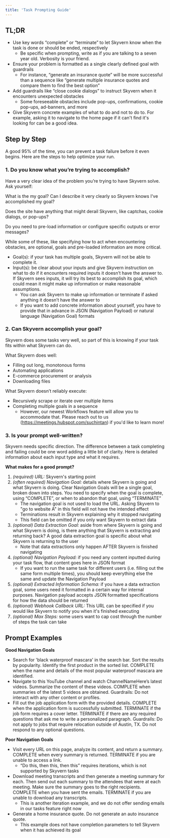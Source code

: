 ```yaml
---
title: 'Task Prompting Guide'
---
```


## TL;DR

* Use key words “complete” or “terminate” to let Skyvern know when the task is done or should be ended, respectively
    * Be specific when prompting, write as if you are talking to a seven year old. Verbosity is your friend.
* Ensure your problem is formatted as a single clearly defined goal with guardrails
    * For instance, “generate an insurance quote” will be more successful than a sequence like “generate multiple insurance quotes and compare them to find the best option”
* Add guardrails like “close cookie dialogs” to instruct Skyvern when it encounters unexpected obstacles
    * Some foreseeable obstacles include pop-ups, confirmations, cookie pop-ups, ad-banners, and more
* Give Skyvern concrete examples of what to do and not to do to. For example, asking it to navigate to the home page if it can't find it's looking for can be a good idea.

## Step by Step

A good 95% of the time, you can prevent a task failure before it even begins. Here are the steps to help optimize your run.

### 1. Do you know what you’re trying to accomplish?

Have a very clear idea of the problem you’re trying to have Skyvern solve. Ask yourself:

What is the my goal? Can I describe it very clearly so Skyvern knows I've accomplished my goal?

Does the site have anything that might derail Skyvern, like captchas, cookie dialogs, or pop-ups? 

Do you need to pre-load information or configure specific outputs or error messages?

While some of these, like specifying how to act when encountering obstacles, are optional, goals and pre-loaded information are more critical.

* Goal(s): if your task has multiple goals, Skyvern will not be able to complete it.
* Input(s): be clear about your inputs and give Skyvern instruction on what to do if it encounters required inputs it doesn’t have the answer to. If Skyvern sees inputs, it will try its best to accomplish its goal, which could mean it might make up information or make reasonable assumptions.
    * You can ask Skyvern to make up information or terminate if asked anything it doesn’t have the answer to
    * If you want to add concrete information about yourself, you have to provide that in advance in JSON (Navigation Payload) or natural language (Navigation Goal) formats
    

### 2. Can Skyvern accomplish your goal?

Skyvern does some tasks very well, so part of this is knowing if your task fits within what Skyvern can do. 

What Skyvern does well:

* Filling out long, monotonous forms
* Automating applications
* E-commerce procurement or analysis
* Downloading files

What Skyvern doesn’t reliably execute: 

* Recursively scrape or iterate over multiple items
* Completing multiple goals in a sequence
    * However, our newest Workflows feature will allow you to accommodate that. Please reach out to us (https://meetings.hubspot.com/suchintan) if you'd like to learn more!

### 3. Is your prompt well-written?

Skyvern needs specific direction. The difference between a task completing and failing could be one word adding a little bit of clarity. Here is detailed information about each input type and what it requires.

**What makes for a good prompt?**

1. *(required) URL:*  Skyvern's starting point 
1. *(often required) Navigation Goal:* details where Skyvern is going and what Skyvern is doing. Clear Navigation Goals will be a single goal, broken down into steps. You need to specify when the goal is complete, using “COMPLETE”, or when to abandon that goal, using “TERMINATE”
    * The navigation goal is not used to load the URL. Asking Skyvern to "go to website A" in this field will not have the intended effect
    * Terminations result in Skyvern explaining why it stopped navigating
    * This field can be omitted if you only want Skyvern to extract data
1. *(optional) Data Extraction Goal:* aside from where Skyvern is going and what Skyvern is doing, is there anything that Skyvern is extracting and returning back? A good data extraction goal is specific about what Skyvern is returning to the user
    * Note that data extractions only happen AFTER Skyvern is finished navigating
1. *(optional) Navigation Payload:* if you need any content inputted during your task flow, that content goes here in JSON format
    * If you want to run the same task for different users (i.e. filling out the same form multiple times), you should keep everything else the same and update the Navigation Payload
1. *(optional) Extracted Information Schema:* if you have a data extraction goal, some users need it formatted in a certain way for internal purposes. Navigation payload accepts JSON formatted specifications for how the data should be returned
1. *(optional) Webhook Callback URL:* This URL can be specified if you would like Skyvern to notify you when it's finished executing
1. *(optional) Max Steps:* some users want to cap cost through the number of steps the task can take

## Prompt Examples

**Good Navigation Goals**

* Search for 'black waterproof mascara' in the search bar. Sort the results by popularity. Identify the first product in the sorted list. COMPLETE when the name and details of the most popular waterproof mascara are identified.
* Navigate to this YouTube channel and watch ChannelNameHere’s latest videos. Summarize the content of these videos. COMPLETE when summaries of the latest 5 videos are obtained. Guardrails: Do not interact with any other content or profiles.
* Fill out the job application form with the provided details. COMPLETE when the application form is successfully submitted. TERMINATE if the job form requires a cover letter. TERMINATE if there are any required questions that ask me to write a personalized paragraph. Guardrails: Do not apply to jobs that require relocation outside of Austin, TX. Do not respond to any optional questions.

**Poor Navigation Goals**

* Visit every URL on this page, analyze its content, and return a summary. COMPLETE when every summary is returned. TERMINATE if you are unable to access a link.
    * “Do this, then this, then this” requires iterations, which is not supported by Skyvern tasks
* Download meeting transcripts and then generate a meeting summary for each. Then send out each summary to the attendees that were at each meeting. Make sure the summary goes to the right recipients. COMPLETE when you have sent the emails. TERMINATE if you are unable to download any transcripts.
    * This is another iteration example, and we do not offer sending emails in our tasks feature right now
* Generate a home insurance quote. Do not generate an auto insurance quote.
    * This example does not have completion parameters to tell Skyvern when it has achieved its goal
